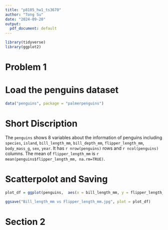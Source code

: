 ```yaml
---
title: "p8105_hw1_ts3670"
author: "Tong Su"
date: "2024-09-20"
output:
  pdf_document: default
---
```

```r
library(tidyverse)
library(ggplot2)
```

# Problem 1
# Load the penguins dataset
```r
data("penguins", package = "palmerpenguins")
```
# Short Discription

The `penguins` shows 8 variables about the information of penguins including `species`, `island`, `bill_length_mm`, `bill_depth_mm`, `flipper_length_mm`, `body_mass_g`, `sex`, `year`. It has `r nrow(penguins)` rows and `r ncol(penguins)` columns. The mean of `flipper_length_mm` is `r mean(penguins$flipper_length_mm, na.rm=TRUE)`.

# Scatterpolot and Saving 
```r
plot_df = ggplot(penguins,  aes(x = bill_length_mm, y = flipper_length_mm, colour =species )) + geom_point(na.rm = TRUE) + labs(title = "Bill_length_mm vs Flipper_length_mm")
```
```r
ggsave("Bill_length_mm vs Flipper_length_mm.jpg", plot = plot_df)
```



# Section 2
